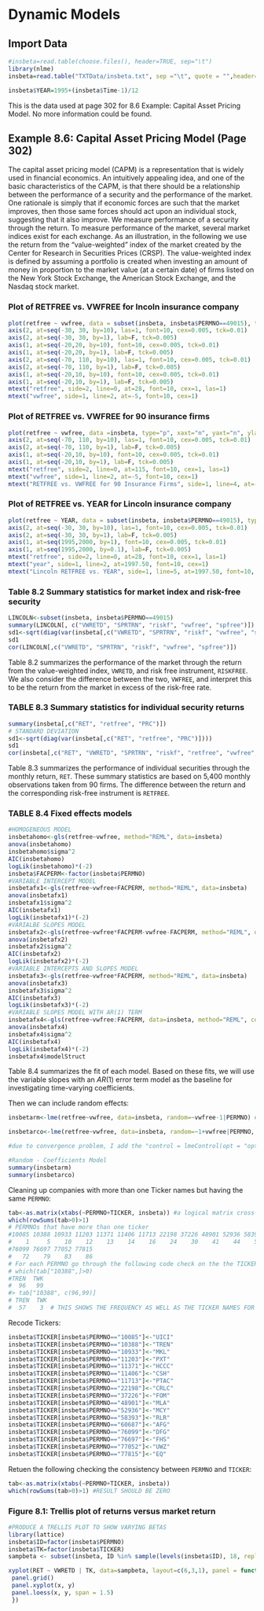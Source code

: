 
# Dynamic Models

## Import Data

```r

#insbeta=read.table(choose.files(), header=TRUE, sep="\t")
library(nlme)
insbeta=read.table("TXTData/insbeta.txt", sep ="\t", quote = "",header=TRUE)

insbeta$YEAR=1995+(insbeta$Time-1)/12
```

 This is the data used at page 302 for 8.6 Example: Capital Asset Pricing Model. No more information could be found.
 
## Example 8.6: Capital Asset Pricing Model (Page 302)

The capital asset pricing model (CAPM) is a representation that is widely used in financial economics. An intuitively appealing idea, and one of the basic characteristics of the CAPM, is that there should be a relationship between the performance of a security and the performance of the market. One rationale is simply that if economic forces are such that the market improves, then those same forces should act upon an individual stock, suggesting that it also improve. We measure performance of a security through the return. To measure performance of the market, several market indices exist for each exchange. As an illustration, in the following we use the return from the "value-weighted" index of the market created by the Center for Research in Securities Prices (CRSP). The value-weighted index is defined by assuming a portfolio is created when investing an amount of money in proportion to the market value (at a certain date) of firms listed on the New York Stock Exchange, the American Stock Exchange, and the Nasdaq stock market.

### Plot of RETFREE vs. VWFREE for Incoln insurance company

```r
plot(retfree ~ vwfree, data = subset(insbeta, insbeta$PERMNO==49015), type="p", xaxt="n", yaxt="n", ylab="", xlab="", font=10, cex=1, pch="o", las=1, mkh=0.0001, lwd=0.5)
axis(2, at=seq(-30, 30, by=10), las=1, font=10, cex=0.005, tck=0.01)
axis(2, at=seq(-30, 30, by=1), lab=F, tck=0.005)
axis(1, at=seq(-20,20, by=10), font=10, cex=0.005, tck=0.01)
axis(1, at=seq(-20,20, by=1), lab=F, tck=0.005)
axis(2, at=seq(-70, 110, by=10), las=1, font=10, cex=0.005, tck=0.01)
axis(2, at=seq(-70, 110, by=1), lab=F, tck=0.005)
axis(1, at=seq(-20,10, by=10), font=10, cex=0.005, tck=0.01)
axis(1, at=seq(-20,10, by=1), lab=F, tck=0.005)
mtext("retfree", side=2, line=0, at=28, font=10, cex=1, las=1)
mtext("vwfree", side=1, line=2, at=-5, font=10, cex=1)
```

### Plot of RETFREE vs. VWFREE for 90 insurance firms

```r
plot(retfree ~ vwfree, data =insbeta, type="p", xaxt="n", yaxt="n", ylab="", xlab="", font=10, cex=1, pch="o", las=1, mkh=0.0001, lwd=0.5)
axis(2, at=seq(-70, 110, by=10), las=1, font=10, cex=0.005, tck=0.01)
axis(2, at=seq(-70, 110, by=1), lab=F, tck=0.005)
axis(1, at=seq(-20,10, by=10), font=10, cex=0.005, tck=0.01)
axis(1, at=seq(-20,10, by=1), lab=F, tck=0.005)
mtext("retfree", side=2, line=0, at=115, font=10, cex=1, las=1)
mtext("vwfree", side=1, line=2, at=-5, font=10, cex=1)
mtext("RETFREE vs. VWFREE for 90 Insurance Firms", side=1, line=4, at=-5, font=10, cex=1)
```

### Plot of RETFREE vs. YEAR for Lincoln insurance company

```r
plot(retfree ~ YEAR, data = subset(insbeta, insbeta$PERMNO==49015), type="o", xaxt="n", yaxt="n", ylab="", xlab="", font=10, cex=1, pch=16, las=1, mkh=0.0001, lwd=0.5)
axis(2, at=seq(-30, 30, by=10), las=1, font=10, cex=0.005, tck=0.01)
axis(2, at=seq(-30, 30, by=1), lab=F, tck=0.005)
axis(1, at=seq(1995,2000, by=1), font=10, cex=0.005, tck=0.01)
axis(1, at=seq(1995,2000, by=0.1), lab=F, tck=0.005)
mtext("retfree", side=2, line=0, at=28, font=10, cex=1, las=1)
mtext("year", side=1, line=2, at=1997.50, font=10, cex=1)
mtext("Lincoln RETFREE vs. YEAR", side=1, line=5, at=1997.50, font=10, cex=1)
```

### Table 8.2 Summary statistics for market index and risk-free security

```r
LINCOLN<-subset(insbeta, insbeta$PERMNO==49015)
summary(LINCOLN[, c("VWRETD", "SPRTRN", "riskf", "vwfree", "spfree")])
sd1<-sqrt(diag(var(insbeta[,c("VWRETD", "SPRTRN", "riskf", "vwfree", "spfree")])))
sd1
cor(LINCOLN[,c("VWRETD", "SPRTRN", "riskf", "vwfree", "spfree")])
```

Table 8.2 summarizes the performance of the market through the return from the value-weighted index, `VWRETD`, and risk free instrument, `RISKFREE`. We also consider the difference between the two, `VWFREE`, and interpret this to be the return from the market in excess of the risk-free rate.

### TABLE 8.3 Summary statistics for individual security returns 

```r
summary(insbeta[,c("RET", "retfree", "PRC")]) 
# STANDARD DEVIATION
sd1<-sqrt(diag(var(insbeta[,c("RET", "retfree", "PRC")])))
sd1
cor(insbeta[,c("RET", "VWRETD", "SPRTRN", "riskf", "retfree", "vwfree", "spfree")])
```

Table 8.3 summarizes the performance of individual securities through the monthly return, `RET`. These summary statistics are based on 5,400 monthly observations taken from 90 firms. The difference between the return and the corresponding risk-free instrument is `RETFREE`.

### TABLE 8.4 Fixed effects models

```r
#HOMOGENEOUS MODEL
insbetahomo<-gls(retfree~vwfree, method="REML", data=insbeta) 
anova(insbetahomo)
insbetahomo$sigma^2
AIC(insbetahomo)
logLik(insbetahomo)*(-2)
insbeta$FACPERM<-factor(insbeta$PERMNO)
#VARIABLE INTERCEPT MODEL
insbetafx1<-gls(retfree~vwfree+FACPERM, method="REML", data=insbeta)
anova(insbetafx1)
insbetafx1$sigma^2
AIC(insbetafx1)
logLik(insbetafx1)*(-2)
#VARIALBE SLOPES MODEL
insbetafx2<-gls(retfree~vwfree*FACPERM-vwfree-FACPERM, method="REML", data=insbeta)
anova(insbetafx2)
insbetafx2$sigma^2
AIC(insbetafx2)
logLik(insbetafx2)*(-2)
#VARIABLE INTERCEPTS AND SLOPES MODEL
insbetafx3<-gls(retfree~vwfree*FACPERM, method="REML", data=insbeta)
anova(insbetafx3)
insbetafx3$sigma^2
AIC(insbetafx3)
logLik(insbetafx3)*(-2)
#VARIABLE SLOPES MODEL WITH AR(1) TERM
insbetafx4<-gls(retfree~vwfree:FACPERM, data=insbeta, method="REML", correlation=corAR1(form=~1|PERMNO)) #Model probably not working
anova(insbetafx4)
insbetafx4$sigma^2
AIC(insbetafx4)
logLik(insbetafx4)*(-2)
insbetafx4$modelStruct
```

Table 8.4 summarizes the fit of each model. Based on these fits, we will use the variable slopes with an $AR(1)$ error term model as the baseline for investigating time-varying coefficients.

Then we can include random effects:

```r
insbetarm<-lme(retfree~vwfree, data=insbeta, random=~vwfree-1|PERMNO) #Random - Effects Model

insbetarco<-lme(retfree~vwfree, data=insbeta, random=~1+vwfree|PERMNO, correlation=corAR1(form=~1|PERMNO),control = lmeControl(opt = "optim"))

#due to convergence problem, I add the "control = lmeControl(opt = "optim")".

#Random - Coefficients Model
summary(insbetarm)
summary(insbetarco)
```

Cleaning up companies with more than one Ticker names but having the same `PERMNO`:

```r
tab<-as.matrix(xtabs(~PERMNO+TICKER, insbeta)) #a logical matrix cross-tabulation of PERMNO and TIcker
which(rowSums(tab>0)>1)
# PERMNOs that have more than one ticker
#10085 10388 10933 11203 11371 11406 11713 22198 37226 48901 52936 58393 60687 
#    1     5    10    12    13    14    16    24    30    41    44    50    56 
#76099 76697 77052 77815 
#   72    79    83    86 
# For each PERMNO go through the following code check on the the TICKER names and frequency
# which(tab["10388",]>0)
#TREN  TWK 
#  96   99 
#> tab["10388", c(96,99)]
# TREN  TWK 
#  57    3  # THIS SHOWS THE FREQUENCY AS WELL AS THE TICKER NAMES FOR ONE SINGLE PERMNO "10388"
```

Recode Tickers:

```r
insbeta$TICKER[insbeta$PERMNO=="10085"]<-"UICI"
insbeta$TICKER[insbeta$PERMNO=="10388"]<-"TREN"
insbeta$TICKER[insbeta$PERMNO=="10933"]<-"MKL"
insbeta$TICKER[insbeta$PERMNO=="11203"]<-"PXT"
insbeta$TICKER[insbeta$PERMNO=="11371"]<-"HCCC"
insbeta$TICKER[insbeta$PERMNO=="11406"]<-"CSH"
insbeta$TICKER[insbeta$PERMNO=="11713"]<-"PTAC"
insbeta$TICKER[insbeta$PERMNO=="22198"]<-"CRLC"
insbeta$TICKER[insbeta$PERMNO=="37226"]<-"FOM"
insbeta$TICKER[insbeta$PERMNO=="48901"]<-"MLA"
insbeta$TICKER[insbeta$PERMNO=="52936"]<-"MCY"
insbeta$TICKER[insbeta$PERMNO=="58393"]<-"RLR"
insbeta$TICKER[insbeta$PERMNO=="60687"]<-"AFG"
insbeta$TICKER[insbeta$PERMNO=="76099"]<-"DFG"
insbeta$TICKER[insbeta$PERMNO=="76697"]<-"FHS"
insbeta$TICKER[insbeta$PERMNO=="77052"]<-"UWZ"
insbeta$TICKER[insbeta$PERMNO=="77815"]<-"EQ"
```

Retuen the following checking the consistency between `PERMNO` and `TICKER`:

```r
tab<-as.matrix(xtabs(~PERMNO+TICKER, insbeta)) 
which(rowSums(tab>0)>1) #RESULT SHOULD BE ZERO
```

### Figure 8.1: Trellis plot of returns versus market return

```r
#PRODUCE A TRELLIS PLOT TO SHOW VARYING BETAS
library(lattice)
insbeta$ID=factor(insbeta$PERMNO)
insbeta$TK=factor(insbeta$TICKER)
sampbeta <- subset(insbeta, ID %in% sample(levels(insbeta$ID), 18, replace=FALSE) )

xyplot(RET ~ VWRETD | TK, data=sampbeta, layout=c(6,3,1), panel = function(x, y) {
 panel.grid()
 panel.xyplot(x, y)
 panel.loess(x, y, span = 1.5)
 })
```
